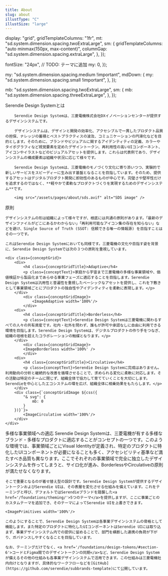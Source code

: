 ```yaml
---
title: About
slug: about
illustType: "C"
illustSize: "large"
---
```




  display: "grid",
  gridTemplateColumns: "1fr",
  mt: "sd.system.dimension.spacing.twoExtraLarge",
  sm: {
    gridTemplateColumns: "auto minmax(150px, max-content)",
    columnGap: "sd.system.dimension.spacing.extraLarge",
  },
});

  fontSize: "24px", // TODO: テーマに追加
  my: 0,
});

  my: "sd.system.dimension.spacing.medium !important",
  mdDown: {
    my: "sd.system.dimension.spacing.small !important",
  },
});

  mb: "sd.system.dimension.spacing.twoExtraLarge",
  sm: {
    mb: "sd.system.dimension.spacing.threeExtraLarge",
  },
});

<PageSection>
	<PageHeadLine number={1}>Serendie Design Systemとは</PageHeadLine>

    	Serendie Design Systemは、三菱電機株式会社DXイノベーションセンターが提供するデザインシステムです。

    	デザインシステムは、デザインと開発の効率化、アクセシブルで一貫したプロダクト品質の担保、ナレッジの蓄積とベストプラクティスの波及、コミュニケーションの円滑化などを目的とします。そのために、ブランドやビジュアルに関するアイデンティティの定義、カラーやタイポグラフィなど視覚要素を定めたデザイントークン、再利用性の高いUIコンポーネント、アイコンやイラストなどのビジュアルアセットを提供します。これらは代表例であり、デザインシステムの構成要素は組織や状況に応じて様々です。

    	Serendie Design Systemは、三菱電機のモノづくり文化に寄り添いつつ、実験的で新しいサービスをスピーディーに生み出す基盤となることを目指しています。そのため、提供するアセットはデジタルプロダクト開発に即効性のあるものが中心です。完璧さや堅牢性だけを追求するのではなく、**軽やかで柔軟なプロダクトづくりを実現するためのデザインシステム**です。

    	<img src="/assets/pages/about/sds.avif" alt="SDS image" />

</PageSection>

<PageSection>
	<PageHeadLine number={2}>原則</PageHeadLine>

    デザインシステムの形は組織によって様々ですが、根底には共通の原則があります。「最新のデザインファイルがどこにあるかわからない」「再利用可能なアイコン集の存在を知らない」などを避け、Single Source of Truth (SSOT: 信頼できる唯一の情報源) を目指すことはその一つです。

    これはSerendie Design Systemにおいても同様です。三菱電機の文化や目指す姿を背景に、Serendie Design Systemでは次の３つの原則を重視しています。

    <div class={conceptGrid}>
    	<div>
    		<h4 class={conceptGridTitle}>Adaptive</h4>
    		<p class={conceptText}>家庭から宇宙まで三菱電機の多様な事業領域や、価値検証から製品化まであらゆる事業フェーズに適応することを目指します。Serendie Design Systemは汎用性と普遍性を重視したベーシックなアセットを提供し、これを下敷きとして事業領域ごとにプロダクトの独自性やアイデンティティを柔軟に表現します。</p>
    	</div>
    		<div class={conceptGridImage}>
    			<ImageAdaptive width='100%'/>
    		</div>
    	<div>
    		<h4 class={conceptGridTitle}>Borderless</h4>
    		<p class={conceptText}>Serendie Design Systemは三菱電機に関わるすべての人々の共有資産です。社内・社外を問わず、誰もが許可や承認なしに自由に利用できる環境を目指します。Serendie Design Systemは、デジタルプロダクトの作り手をつなぎ、組織の垣根を超えたコラボレーションの触媒となります。</p>
    	</div>
    		<div class={conceptGridImage}>
    		<ImageBorderless width='100%' />
    		</div>
    	<div>
    		<h4 class={conceptGridTitle}>Circulative</h4>
    		<p class={conceptText}>Serendie Design Systemに完成はありません。利用動向の分析と継続的な改善を循環させることで、求められる変化に柔軟に対応します。その活動は特定のチームに閉じず、組織全体で協力して育てていくことを大切にします。Serendieを中心としたエコシステムの環を広げ、組織全体に相乗効果をもたらします。</p>
    	</div>
    	<div class={`conceptGridImage ${css({
    		"& svg": {
    			mb: 0
    		}
    	})}`}>
    		<ImageCirculative width='100%'/>
    	</div>
    </div>

</PageSection>

<PageSection>
<PageHeadLine number={3}>多様な事業領域への適応</PageHeadLine>
	Serendie Design Systemは、三菱電機が有する多様なブランド・多様なプロダクトに適応することがコンセプトの一つです。このような環境では、事業領域ごとにVisual Identityが定義され、特定のプロダクトに特化したUIコンポーネントが必要になることも多く、アクセシビリティ基準など満たすべき品質も異なります。ここでそれぞれの事業領域で完全に独立したデザインシステムを作ってしまうと、サイロ化が進み、BorderlessやCirculativeの原則が満たせなくなります。

    そこで重要となるのが着せ替え型の設計です。Serendie Design Systemが提供するデザイントークンおよびSerendie UIは、その表層を変化させる仕組みを備えています。これをテーミングと呼び、デフォルトではSerendieブランドを踏襲した<a href='/foundations/theming/'>5つのテーマ</a>を提供しますが、ここに事業ごとのカスタムテーマを追加でき、そのテーマによってSerendie UIを上書きできます。

    <ImagePrimitives width='100%'/>

    このようにすることで、Serendie Design Systemは各事業デザインシステムの骨格として機能します。また特定のプロダクトに特化したUIコンポーネントはSerendie UIには取り込まず、事業デザインシステム内での提供に留めることで、部門を横断した連携の負荷が下がり、ガバナンスしやすくなることを目指しています。

    なお、テーミングだけでなく、<a href='/foundations/design-tokens/#section-6'>コードとFigma間でのデザイントークンの同期</a>など、Serendie Design Systemが備えるその他の仕組みも各事業デザインシステムで活用できます。この仕組みは三菱電機社内向けとなりますが、具体的なワークフローなどを[GitHub](https://github.com/serendie/subbrands-template)にて公開しています。

</PageSection>
